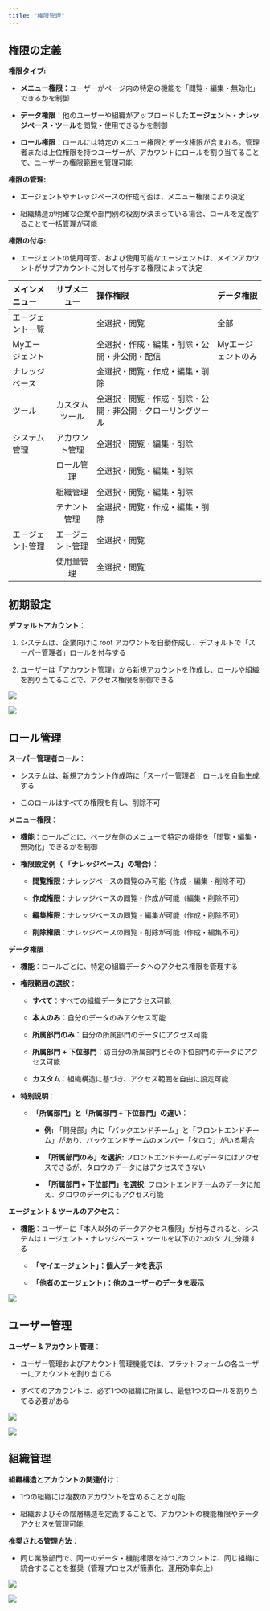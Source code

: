 ```yaml
---
title: "権限管理"
---
```


## 権限の定義

**権限タイプ:**

* **メニュー権限：**&#x30E6;ーザーがページ内の特定の機能を「閲覧・編集・無効化」できるかを制御

* **データ権限**：他のユーザーや組織がアップロードした**エージェント・ナレッジベース・ツール**を閲覧・使用できるかを制御

* **ロール権限**：ロールには特定のメニュー権限とデータ権限が含まれる。管理者または上位権限を持つユーザーが、アカウントにロールを割り当てることで、ユーザーの権限範囲を管理可能

**権限の管理:**

* エージェントやナレッジベースの作成可否は、メニュー権限により決定

* 組織構造が明確な企業や部門別の役割が決まっている場合、ロールを定義することで一括管理が可能

**権限の付与:**

* エージェントの使用可否、および使用可能なエージェントは、メインアカウントがサブアカウントに対して付与する権限によって決定

| **メインメニュー** | **サブメニュー** | **操作権限**                      | **データ権限**  |
| :----------- | :----------: | :----------------------------- | :---------- |
| エージェント一覧    |            | 全選択・閲覧                        | 全部         |
| Myエージェント    |            | 全選択・作成・編集・削除・公開・非公開・配信        | Myエージェントのみ |
| ナレッジベース     |            | 全選択・閲覧・作成・編集・削除               |            |
| ツール         | カスタムツール    | 全選択・閲覧・作成・削除・公開・非公開・クローリングツール |            |
| システム管理      | アカウント管理    | 全選択・閲覧・編集・削除                  |            |
|             | ロール管理      | 全選択・閲覧・編集・削除                  |            |
|             | 組織管理       | 全選択・閲覧・編集・削除                  |            |
|             | テナント管理     | 全選択・閲覧・作成・編集・削除               |            |
| エージェント管理    | エージェント管理   | 全選択・閲覧                        |            |
|             | 使用量管理      | 全選択・閲覧                        |            |

## 初期設定

**デフォルトアカウント**：

1. システムは、企業向けに root アカウントを自動作成し、デフォルトで「スーパー管理者」ロールを付与する

2. ユーザーは「アカウント管理」から新規アカウントを作成し、ロールや組織を割り当てることで、アクセス権限を制御できる

<img
  src="/images/56.png"
/>

<img
  src="/images/57.png"
/>

## ロール管理

**スーパー管理者ロール**：

* システムは、新規アカウント作成時に「スーパー管理者」ロールを自動生成する

* このロールはすべての権限を有し、削除不可

**メニュー権限**：

* **機能**：ロールごとに、ページ左側のメニューで特定の機能を「閲覧・編集・無効化」できるかを制御

* **権限設定例（ 「ナレッジベース」の場合）**：

  * **閲覧権限**：ナレッジベースの閲覧のみ可能（作成・編集・削除不可）

  * **作成権限**：ナレッジベースの閲覧・作成が可能（編集・削除不可）

  * **編集権限**：ナレッジベースの閲覧・編集が可能（作成・削除不可）

  * **削除権限**：ナレッジベースの閲覧・削除が可能（作成・編集不可）

**データ権限**：

* **機能**：ロールごとに、特定の組織データへのアクセス権限を管理する

* **権限範囲の選択**：

  * **すべて**：すべての組織データにアクセス可能

  * **本人のみ**：自分のデータのみアクセス可能

  * **所属部門のみ**：自分の所属部門のデータにアクセス可能

  * **所属部門 + 下位部門**：访自分の所属部門とその下位部門のデータにアクセス可能

  * **カスタム**：組織構造に基づき、アクセス範囲を自由に設定可能

* **特别说明**：

  * **「所属部門」と「所属部門 + 下位部門」の違い**：

    * **例:** 「開発部」内に「バックエンドチーム」と「フロントエンドチーム」があり、バックエンドチームのメンバー「タロウ」がいる場合

    * **「所属部門のみ」を選択:** フロントエンドチームのデータにはアクセスできるが、タロウのデータにはアクセスできない

    * **「所属部門 + 下位部門」を選択:** フロントエンドチームのデータに加え、タロウのデータにもアクセス可能

**エージェント & ツールのアクセス**：

* **機能**：ユーザーに「本人以外のデータアクセス権限」が付与されると、システムはエージェント・ナレッジベース・ツールを以下の2つのタブに分類する

  * **「マイエージェント」：個人データを表示**

  * **「他者のエージェント」：他のユーザーのデータを表示**

<img
  src="/images/58.png"
/>

## ユーザー管理

**ユーザー & アカウント管理**：

* ユーザー管理およびアカウント管理機能では、プラットフォームの各ユーザーにアカウントを割り当てる

* すべてのアカウントは、必ず1つの組織に所属し、最低1つのロールを割り当てる必要がある

<img
  src="/images/59.png"
/>

<img
  src="/images/60.png"
/>

## 組織管理

**組織構造とアカウントの関連付け**：

* 1つの組織には複数のアカウントを含めることが可能

* 組織およびその階層構造を定義することで、アカウントの機能権限やデータアクセスを管理可能

**推奨される管理方法**：

* 同じ業務部門で、同一のデータ・機能権限を持つアカウントは、同じ組織に統合することを推奨（管理プロセスが簡素化、運用効率向上）

<img
  src="/images/61.png"
/>

<img
  src="/images/62.png"
/>


